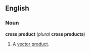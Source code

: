 ==English==

===Noun===
'''cross product''' (''plural'' '''cross products''')

#{{vector}} A [[vector product]].